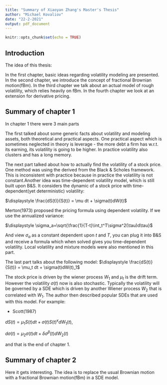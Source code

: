 ```yaml
---
title: "Summary of Xiaoyan Zhang's Master's Thesis"
author: "Michael Kovaliov"
date: "22-2-2021"
output: pdf_document
---
```


```r
knitr::opts_chunk$set(echo = TRUE)
```

## Introduction
The idea of this thesis:

In the first chapter, basic ideas regarding volatility modeling are presented.
In the second chapter, we introduce the concept of fractional Brownian motion(fBm).
In the third chapter we talk about an actual model of rough volatility, which relies heavily on fBm.
In the fourth chapter we look at an extension for derivative pricing. 

## Summary of chapter 1

In chapter 1 there were 3 main parts

The first talked about some generic facts about volatility and modeling assets, both theoretical and practical aspects. One practical aspect which is sometimes neglected in theory is leverage - the more debt a firm has w.r.t. its earning, its volatility is going to be higher. In practice volatility also clusters and has a long memory. 

The next part talked about how to actually find the volatility of a stock price. One method was using the derived from the Black & Scholes framework. This is inconsistent with practice because in practice the volatility is not constant.Another idea was time-dependent volatility model, which is still built upon B&S. It considers the dynamic of a stock price with time-dependent(yet deterministic) volatility:

 
$\displaystyle \frac{dS(t)}{S(t)} = \mu dt + \sigma(t)dW(t)$

Merton(1973) proposed the pricing formula using dependent volatility. If we use the annualized variance: 

$\displaystyle \sigma_a=\sqrt{\frac{1}{T-t}\int_t^T\sigma^2(\tau)d\tau}$

And view $\sigma_a$ as a constant dependent upon $t$ and $T$, you can plug it into B&S and receive a formula which when solved gives you time-dependent volatility. Local volatility and mixture models were also mentioned in this part.


The last part talks about the following model:
$\displaystyle \frac{dS(t)}{S(t)} = \mu_t dt + \sigma(t)dW(t)_1$

The stock price is driven by the wiener process $W_1$ and $\mu_t$ is the drift term. However the volatility $\sigma(t)$  now is also stochastic. Typically the volatility will be governed by a SDE which is driven 
by another Wiener process $W_2$ that is correlated with $W_1$. The author then described popular SDEs that are used with this model. For example:

* Scott(1987)

$\displaystyle dS(t) = \mu_1S(t)dt + \sigma(t)S(t)^{\kappa}dW_1(t),$

$\displaystyle d\sigma(t) = \mu_2\sigma(t)dt+\delta\sigma^{\beta}(t)dW_2(t)$

and that is the end of chapter 1.

## Summary of chapter 2

Here it gets interesting. The idea is to replace the usual Brownian motion with a fractional Brownian motion(fBm) in a SDE model. 